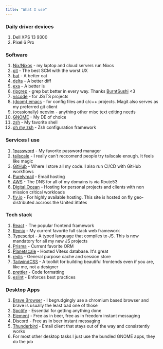 ```yaml
---
title: "What I use"
---
```


### Daily driver devices

1. Dell XPS 13 9300
2. Pixel 6 Pro

### Software

1. [Nix/Nixos](https://github.com/DAlperin/dotfiles) - my laptop and cloud servers run Nixos
2. [git](https://git-scm.com/) - The best SCM with the worst UX
3. [bat](https://github.com/sharkdp/bat) - A better cat
4. [delta](https://github.com/dandavison/delta) - A better diff
5. [exa](https://github.com/ogham/exa) - A better ls
6. [ripgrep](https://github.com/BurntSushi/ripgrep) - grep but better in every way. Thanks [BurntSushi](https://github.com/BurntSushi) \<3
7. [vscode](https://code.visualstudio.com/) - for JS/TS projects
8. [(doom) emacs](https://github.com/DAlperin/dotfiles/tree/main/emacs) - for config files and c/c++ projects. Magit also serves as my preferred git client
9. (ocasionally) [neovim](https://neovim.io/) - anything other misc text editing needs
10. [GNOME](https://www.gnome.org/) - My DE of choice
11. [zsh](https://www.zsh.org/) - My favorite shell
12. [oh my zsh](https://ohmyz.sh/) - Zsh configuration framework

### Services I use

1. [1password](https://1password.com/) - My favorite password manager
2. [tailscale](https://tailscale.com/) - I really can't reccomend people try tailscale enough. It feels like magic
3. [GitHub](https://github.com/) - Where I store all my code. I also run CI/CD with GitHub workflows
4. [Purelymail](https://purelymail.com/) - Email hosting
5. [AWS](https://aws.amazon.com/) - The DNS for all of my domains is via Route53
6. [Digital Ocean](https://digitalocean.com/) - Hosting for personal projects and clients with non mission critical workloads
7. [fly.io](https://fly.io) - For highly available hosting. This site is hosted on fly geo-distributed accross the United States

### Tech stack

1. [React](https://reactjs.org) - The popular frontend framework
2. [Remix](https://remix.run) - My current favorite full stack web framework
3. [Typescript](https://www.typescriptlang.org/) - A typed language that compiles to JS. This is now mandatory for all my new JS projects
4. [Prisma](https://www.prisma.io/) - Current favorite ORM
5. [Planetscale](https://planetscale.com/) - Hosted Vitess database. It's great
6. [redis](https://redis.io) - General purpose cache and session store
7. [TailwindCSS](https://tailwindcss.com/) - A toolkit for building beautiful frontends even if you are, like me, not a designer
8. [prettier](https://prettier.io/) - Code formatting
9. [eslint](https://eslint.org/) - Enforces best practices

### Desktop Apps

1. [Brave Browser](https://brave.com/) - I begrudgingly use a chromium based browser and brave is usually the least bad one of those
2. [Spotify](https://spotify.com) - Essential for getting anything done
3. [Element](https://element.io) - Free as in beer, free as in freedom instant messaging
4. [Discord](https://discord.com) - Free as in beer instant messaging
5. [Thunderbird](https://www.thunderbird.net/en-US/) - Email client that stays out of the way and consistently works
6. For most other desktop tasks I just use the bundled GNOME apps, they do the job
